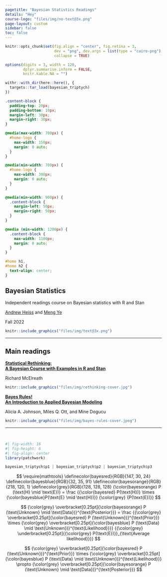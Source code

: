 ```yaml
---
pagetitle: "Bayesian Statistics Readings"
details: "Hey"
course-logo: "files/img/no-text@3x.png"
page-layout: custom
sidebar: false
toc: false
---
```



```r
knitr::opts_chunk$set(fig.align = "center", fig.retina = 3,
                      dev = "png", dev.args = list(type = "cairo-png"),
                      collapse = TRUE)

options(digits = 3, width = 120,
        dplyr.summarise.inform = FALSE,
        knitr.kable.NA = "")
```

```r
withr::with_dir(here::here(), {
  targets::tar_load(bayesian_triptych)
})
```

```css
.content-block {
  padding-top: 20px;
  padding-bottom: 10px;
  margin-left: 30px;
  margin-right: 30px;
}

@media(max-width: 700px) {
  #home-logo {
    max-width: 150px;
    margin: 0 auto;
  }
}

@media(min-width: 700px) {
  #home-logo {
    max-width: 300px;
    margin: 0 auto;
  }
}

@media(min-width: 900px) {
  .content-block {
    margin-left: 50px;
    margin-right: 50px;
  }
}

@media (min-width: 1200px) {
  .content-block {
    max-width: 1100px;
    margin: 0 auto;
  }
}

#home h1,
#home h2 {
  text-align: center;
}
```

::: {#home}

::: {.content-block}

# Bayesian Statistics

::: {.text-center .text-secondary .fs-4}

Independent readings course on Bayesian statistics with R and Stan

[Andrew Heiss](https://www.andrewheiss.com) and [Meng Ye](https://aysps.gsu.edu/phd-student/ye-meng/)

Fall 2022

:::

::: {#home-logo}

```r
knitr::include_graphics("files/img/text@3x.png")
```

:::

---

## Main readings

::: {.grid}

::: {.g-col-6}

::: {.text-center}

[**Statistical Rethinking:<br>A Bayesian Course with Examples in R and Stan**](https://xcelab.net/rm/statistical-rethinking/)

Richard McElreath

:::

<a href="https://xcelab.net/rm/statistical-rethinking/">
```r
knitr::include_graphics("files/img/rethinking-cover.jpg")
```
</a>

:::

::: {.g-col-6}

::: {.text-center}

[**Bayes Rules!<br>An Introduction to Applied Bayesian Modeling**](https://www.bayesrulesbook.com/)

Alicia A. Johnson, Miles Q. Ott, and Mine Dogucu

:::

<a href="https://www.bayesrulesbook.com/">
```r
knitr::include_graphics("files/img/bayes-rules-cover.jpeg")
```
</a>

:::

:::

---

\ 

```r
#| fig-width: 16
#| fig-height: 6
#| fig-align: center
library(patchwork)

bayesian_triptych$p1 | bayesian_triptych$p2 | bayesian_triptych$p3
```

$$
\require{mathtools}
\definecolor{bayesred}{RGB}{147, 30, 24}
\definecolor{bayesblue}{RGB}{32, 35, 91}
\definecolor{bayesorange}{RGB}{218, 120, 1}
\definecolor{grey}{RGB}{128, 128, 128}
{\color{bayesorange} P (\text{H} \mid \text{E})} = \frac
{{\color{bayesred} P(\text{H})} \times 
{\color{bayesblue}P(\text{E} \mid \text{H})}}
{\color{grey} {P(\text{E})}}
$$

$$
{\color{grey} \overbracket[0.25pt]{\color{bayesorange} P (\text{Unknown} \mid \text{Data})}^{\text{Posterior}}} = \frac
{{\color{grey} \overbracket[0.25pt]{\color{bayesred} P (\text{Unknown})}^{\text{Prior}}} \times 
{\color{grey} \overbracket[0.25pt]{\color{bayesblue} P (\text{Data} \mid \text{Unknown})}^{\text{Likelihood}}}}
{{\color{grey} \underbracket[0.25pt]{{\color{grey} P(\text{E})}}_{\text{Average likelihood}}}}
$$

$$
{\color{grey} \overbracket[0.25pt]{\color{bayesred} P (\text{Unknown})}^{\text{Prior}}} \times 
{\color{grey} \overbracket[0.25pt]{\color{bayesblue} P (\text{Data} \mid \text{Unknown})}^{\text{Likelihood}}} \propto
{\color{grey} \overbracket[0.25pt]{\color{bayesorange} P (\text{Unknown} \mid \text{Data})}^{\text{Posterior}}}
$$

:::

:::
